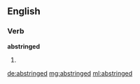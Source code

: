 ==English==

===Verb===
'''abstringed'''

# {{past of|[[abstringe]]}}

[[de:abstringed]]
[[mg:abstringed]]
[[ml:abstringed]]